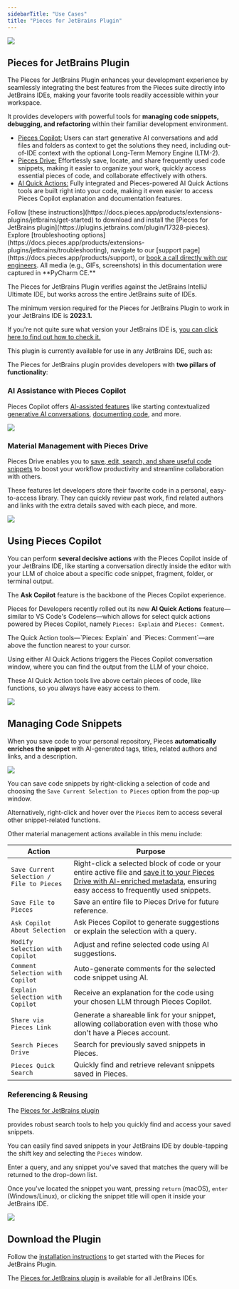 ```yaml
---
sidebarTitle: "Use Cases"
title: "Pieces for JetBrains Plugin"
---
```


![](https://cdn.hashnode.com/res/hashnode/image/upload/v1732290822484/1ff85201-d524-4996-8e8d-9070db6ea380.png?auto=compress,format&format=webp&q=75)

## Pieces for JetBrains Plugin

The Pieces for JetBrains Plugin enhances your development experience by seamlessly integrating the best features from the Pieces suite directly into JetBrains IDEs, making your favorite tools readily accessible within your workspace.

It provides developers with powerful tools for **managing code snippets, debugging, and refactoring** within their familiar development environment.

- [Pieces Copilot:](https://docs.pieces.app/products/extensions-plugins/jetbrains/copilot) Users can start generative AI conversations and add files and folders as context to get the solutions they need, including out-of-IDE context with the optional Long-Term Memory Engine (LTM-2).
- [Pieces Drive:](https://docs.pieces.app/products/extensions-plugins/jetbrains/drive) Effortlessly save, locate, and share frequently used code snippets, making it easier to organize your work, quickly access essential pieces of code, and collaborate effectively with others.
- [AI Quick Actions:](https://docs.pieces.app/products/extensions-plugins/jetbrains/copilot/chat#ai-quick-actions) Fully integrated and Pieces-powered AI Quick Actions tools are built right into your code, making it even easier to access Pieces Copilot explanation and documentation features.

<CardGroup cols={2}>
  <Card title="Getting Started">
    Follow [these instructions](https://docs.pieces.app/products/extensions-plugins/jetbrains/get-started) to download and install the [Pieces for JetBrains plugin](https://plugins.jetbrains.com/plugin/17328-pieces).
  </Card>
  <Card title="Support">
    Explore [troubleshooting options](https://docs.pieces.app/products/extensions-plugins/jetbrains/troubleshooting), navigate to our [support page](https://docs.pieces.app/products/support), or <a target="_blank" href="https://calendar.google.com/calendar/u/0/appointments/schedules/AcZssZ22WJ2Htd2wRMJhueCNYc0xbFBFCAN-khijcuoXACd_Uux3wIhgZeGkzDRcqD3teamAI-CwCHpr">book a call directly with our engineers</a>.
  </Card>
</CardGroup>

<guides-overview-card />

<Tip>
  All media (e.g., GIFs, screenshots) in this documentation were captured in **PyCharm CE.**
</Tip>

The Pieces for JetBrains Plugin verifies against the JetBrains IntelliJ Ultimate IDE, but works across the entire JetBrains suite of IDEs.

The minimum version required for the Pieces for JetBrains Plugin to work in your JetBrains IDE is **2023.1.**

If you're not quite sure what version your JetBrains IDE is, [you can click here to find out how to check it.](https://docs.pieces.app/products/extensions-plugins/jetbrains/configuration#checking-your-jetbrains-ide-version)

This plugin is currently available for use in any JetBrains IDE, such as:


The Pieces for JetBrains plugin provides developers with **two pillars of functionality**:

### AI Assistance with Pieces Copilot

Pieces Copilot offers [AI-assisted features](https://docs.pieces.app/products/extensions-plugins/jetbrains/copilot) like starting contextualized [generative AI conversations](https://docs.pieces.app/products/extensions-plugins/jetbrains/copilot/chat), <a target="_blank" href="https://docs.pieces.app/products/extensions-plugins/jetbrains/copilot/documenting-code">documenting code</a>, and more.

![](https://storage.googleapis.com/hashnode_product_documentation_assets/jetbrains_plugin_assets/jetbrains_plugin_assets/jetbrains_plugin/right_click_hover_over_save_to_pieces.png)

### Material Management with Pieces Drive

Pieces Drive enables you to [save, edit, search, and share useful code snippets](https://docs.pieces.app/products/extensions-plugins/jetbrains/drive) to boost your workflow productivity and streamline collaboration with others.

These features let developers store their favorite code in a personal, easy-to-access library. They can quickly review past work, find related authors and links with the extra details saved with each piece, and more.

![](https://storage.googleapis.com/hashnode_product_documentation_assets/jetbrains_plugin_assets/jetbrains_plugin_assets/jetbrains_plugin/pieces_drive_right_click.png)

## Using Pieces Copilot

You can perform **several decisive** **actions** with the Pieces Copilot inside of your JetBrains IDE, like starting a conversation directly inside the editor with your LLM of choice about a specific code snippet, fragment, folder, or terminal output.

The **Ask Copilot** feature is the backbone of the Pieces Copilot experience.

Pieces for Developers recently rolled out its new **AI Quick Actions** feature—similar to VS Code's Codelens—which allows for select quick actions powered by Pieces Copilot, namely `Pieces: Explain` and `Pieces: Comment`.

<Tip>
  The Quick Action tools—`Pieces: Explain` and `Pieces: Comment`—are above the function nearest to your cursor.
</Tip>

Using either AI Quick Actions triggers the Pieces Copilot conversation window, where you can find the output from the LLM of your choice.

These AI Quick Action tools live above certain pieces of code, like functions, so you always have easy access to them.

![](https://storage.googleapis.com/hashnode_product_documentation_assets/jetbrains_plugin_assets/jetbrains_plugin_assets/jetbrains_plugin/lightbulb_fix.png)

## Managing Code Snippets

When you save code to your personal repository, Pieces **automatically enriches the snippet** with AI-generated tags, titles, related authors and links, and a description.

![](https://storage.googleapis.com/hashnode_product_documentation_assets/jetbrains_plugin_assets/jetbrains_plugin_assets/jetbrains_plugin/right_click_menu.png)

You can save code snippets by right-clicking a selection of code and choosing the `Save Current Selection to Pieces` option from the pop-up window.

Alternatively, right-click and hover over the `Pieces` item to access several other snippet-related functions.

Other material management actions available in this menu include:

| **Action**                                | **Purpose**                                                                                                                                                                                                                                                                                             |
| ----------------------------------------- | ------------------------------------------------------------------------------------------------------------------------------------------------------------------------------------------------------------------------------------------------------------------------------------------------------- |
| `Save Current Selection / File to Pieces` | Right-click a selected block of code or your entire active file and [save it to your Pieces Drive with AI-enriched metadata](https://docs.pieces.app/products/extensions-plugins/jetbrains/drive/save-snippets#whats-stored-when-you-save-a-snippet), ensuring easy access to frequently used snippets. |
| `Save File to Pieces`                     | Save an entire file to Pieces Drive for future reference.                                                                                                                                                                                                                                               |
| `Ask Copilot About Selection`             | Ask Pieces Copilot to generate suggestions or explain the selection with a query.                                                                                                                                                                                                                       |
| `Modify Selection with Copilot`           | Adjust and refine selected code using AI suggestions.                                                                                                                                                                                                                                                   |
| `Comment Selection with Copilot`          | Auto-generate comments for the selected code snippet using AI.                                                                                                                                                                                                                                          |
| `Explain Selection with Copilot`          | Receive an explanation for the code using your chosen LLM through Pieces Copilot.                                                                                                                                                                                                                       |
| `Share via Pieces Link`                   | Generate a shareable link for your snippet, allowing collaboration even with those who don't have a Pieces account.                                                                                                                                                                                     |
| `Search Pieces Drive`                     | Search for previously saved snippets in Pieces.                                                                                                                                                                                                                                                         |
| `Pieces Quick Search`                     | Quickly find and retrieve relevant snippets saved in Pieces.                                                                                                                                                                                                                                            |

### **Referencing & Reusing**

The <a target="_blank" href="https://plugins.jetbrains.com/plugin/17328-pieces">Pieces for JetBrains plugin</a>

 provides robust search tools to help you quickly find and access your saved snippets.

You can easily find saved snippets in your JetBrains IDE by double-tapping the shift key and selecting the `Pieces` window.

Enter a query, and any snippet you've saved that matches the query will be returned to the drop-down list.

Once you've located the snippet you want, pressing `return` (macOS), `enter` (Windows/Linux), or clicking the snippet title will open it inside your JetBrains IDE.

![](https://storage.googleapis.com/hashnode_product_documentation_assets/jetbrains_plugin_assets/jetbrains_plugin_assets/jetbrains_plugin/searching_for_snippet.gif)

## Download the Plugin

Follow the [installation instructions](https://docs.pieces.app/products/extensions-plugins/jetbrains/get-started) to get started with the Pieces for JetBrains Plugin.

The <a target="_blank" href="https://plugins.jetbrains.com/plugin/17328-pieces">Pieces for JetBrains plugin</a> is available for all JetBrains IDEs.